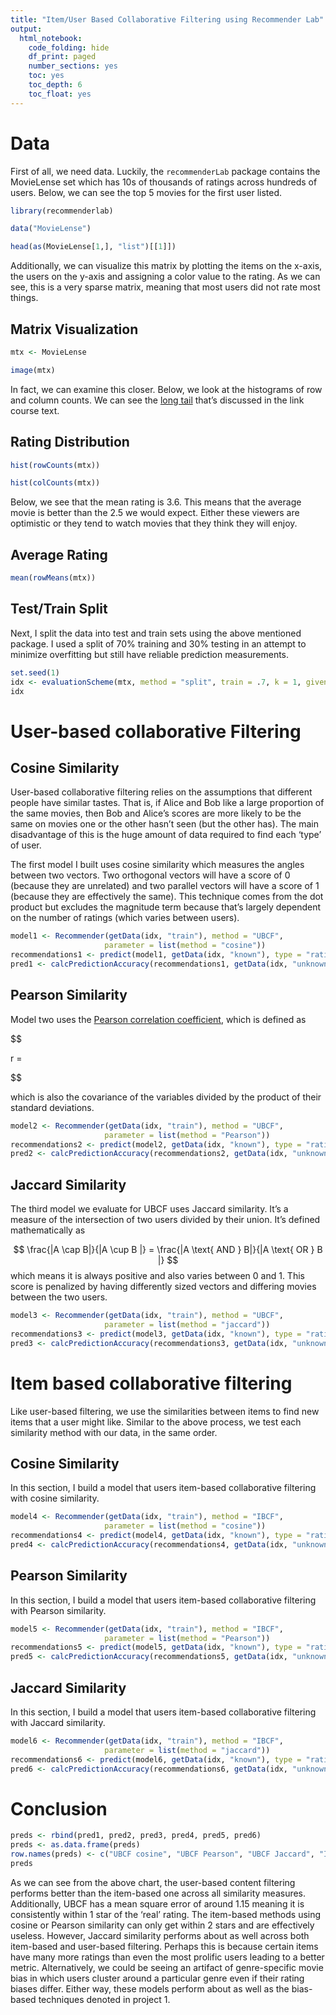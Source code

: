 ```yaml
---
title: "Item/User Based Collaborative Filtering using Recommender Lab"
output: 
  html_notebook:
    code_folding: hide
    df_print: paged
    number_sections: yes
    toc: yes
    toc_depth: 6
    toc_float: yes
---
```




# Data
First of all, we need data. Luckily, the `recommenderLab` package contains the MovieLense set which has 10s of thousands of ratings across hundreds of users. Below, we can see the top 5 movies for the first user listed. 

```r

library(recommenderlab)

data("MovieLense")

head(as(MovieLense[1,], "list")[[1]])
```

Additionally, we can visualize this matrix by plotting the items on the x-axis, the users on the y-axis and assigning a color value to the rating. As we can see, this is a very sparse matrix, meaning that most users did not rate most things. 


## Matrix Visualization

```r

mtx <- MovieLense

image(mtx)
```

In fact, we can examine this closer. Below, we look at the histograms of row and column counts. We can see the [long tail](http://infolab.stanford.edu/~ullman/mmds/ch9.pdf) that's discussed in the link course text.

## Rating Distribution

```r

hist(rowCounts(mtx))

hist(colCounts(mtx))

```

Below, we see that the mean rating is 3.6. This means that the average movie is better than the 2.5 we would expect. Either these viewers are optimistic or they tend to watch movies that they think they will enjoy.

## Average Rating

```r


mean(rowMeans(mtx))
```

## Test/Train Split


Next, I split the data into test and train sets using the above mentioned package. I used a split of 70% training and 30% testing in an attempt to minimize overfitting but still have reliable prediction measurements. 

```r
set.seed(1)
idx <- evaluationScheme(mtx, method = "split", train = .7, k = 1, given = 15)
idx
```


# User-based collaborative Filtering

## Cosine Similarity
User-based collaborative filtering relies on the assumptions that different people have similar tastes. That is, if Alice and Bob like a large proportion of the same movies, then Bob and Alice's scores are more likely to be the same on movies one or the other hasn't seen (but the other has). The main disadvantage of this is the huge amount of data required to find each 'type' of user. 

The first model I built uses cosine similarity which measures the angles between two vectors. Two orthogonal vectors will have a score of 0 (because they are unrelated) and two parallel vectors will have a score of 1 (because they are effectively the same). This technique comes from the dot product but excludes the magnitude term because that's largely dependent on the number of ratings (which varies between users). 


```r
model1 <- Recommender(getData(idx, "train"), method = "UBCF", 
                     parameter = list(method = "cosine"))
recommendations1 <- predict(model1, getData(idx, "known"), type = "ratings")
pred1 <- calcPredictionAccuracy(recommendations1, getData(idx, "unknown"))
```

## Pearson Similarity

Model two uses the [Pearson correlation coefficient](https://pdfs.semanticscholar.org/1453/171acb23daae8e4075dc741dc21c6ad89800.pdf), which is defined as 

$$

r = \frac {\sum_{i=1}^n(x_i-\bar{x})(y_i - \bar{y})}{(\sum_{i=1}^n(x_i-\bar{x})^2)^{1/2}(\sum_{i=1}^n(y_i-\bar{y})^2)^{1/2}}

$$

which is also the covariance of the variables divided by the product of their standard deviations.  



```r
model2 <- Recommender(getData(idx, "train"), method = "UBCF", 
                     parameter = list(method = "Pearson"))
recommendations2 <- predict(model2, getData(idx, "known"), type = "ratings")
pred2 <- calcPredictionAccuracy(recommendations2, getData(idx, "unknown"))
```

## Jaccard Similarity

The third model we evaluate for UBCF uses Jaccard similarity. It's a measure of the intersection of two users divided by their union. It's defined mathematically as 

$$
\frac{|A \cap B|}{|A \cup B |} = \frac{|A \text{ AND } B|}{|A \text{ OR } B |}
$$
which means it is always positive and also varies between 0 and 1. This score is penalized by having differently sized vectors and differing movies between the two users. 

```r
model3 <- Recommender(getData(idx, "train"), method = "UBCF", 
                     parameter = list(method = "jaccard"))
recommendations3 <- predict(model3, getData(idx, "known"), type = "ratings")
pred3 <- calcPredictionAccuracy(recommendations3, getData(idx, "unknown"))
```

# Item based collaborative filtering

Like user-based filtering, we use the similarities between items to find new items that a user might like. Similar to the above process, we test each similarity method with our data, in the same order. 


## Cosine Similarity

In this section, I build a model that users item-based collaborative filtering with cosine similarity. 

```r
model4 <- Recommender(getData(idx, "train"), method = "IBCF", 
                     parameter = list(method = "cosine"))
recommendations4 <- predict(model4, getData(idx, "known"), type = "ratings")
pred4 <- calcPredictionAccuracy(recommendations4, getData(idx, "unknown"))
```

## Pearson Similarity

In this section, I build a model that users item-based collaborative filtering with Pearson similarity. 

```r
model5 <- Recommender(getData(idx, "train"), method = "IBCF", 
                     parameter = list(method = "Pearson"))
recommendations5 <- predict(model5, getData(idx, "known"), type = "ratings")
pred5 <- calcPredictionAccuracy(recommendations5, getData(idx, "unknown"))
```

## Jaccard Similarity

In this section, I build a model that users item-based collaborative filtering with Jaccard similarity. 


```r
model6 <- Recommender(getData(idx, "train"), method = "IBCF", 
                     parameter = list(method = "jaccard"))
recommendations6 <- predict(model6, getData(idx, "known"), type = "ratings")
pred6 <- calcPredictionAccuracy(recommendations6, getData(idx, "unknown"))
```


# Conclusion

```r
preds <- rbind(pred1, pred2, pred3, pred4, pred5, pred6)
preds <- as.data.frame(preds)
row.names(preds) <- c("UBCF cosine", "UBCF Pearson", "UBCF Jaccard", "IBCF cosine", "IBCF Pearson", "IBCF Jaccard")
preds
```

As we can see from the above chart, the user-based content filtering performs better than the item-based one across all similarity measures. Additionally, UBCF has a mean square error of around 1.15 meaning it is consistently within 1 star of the 'real' rating. The item-based methods using cosine or Pearson similarity can only get within 2 stars and are effectively useless. However, Jaccard similarity performs about as well across both item-based and user-based filtering. Perhaps this is because certain items have many more ratings than even the most prolific users leading to a better metric. Alternatively, we could be seeing an artifact of genre-specific movie bias in which users cluster around a particular genre even if their rating biases differ. Either way, these models perform about as well as the bias-based techniques denoted in project 1. 